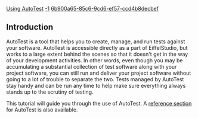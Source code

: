 [[Property:title|Using AutoTest]]
[[Property:weight|-1]]
[[Property:uuid|6b900a65-85c6-9cd6-ef57-ccd4b8decbef]]
{{note|The following few pages contain the AutoTest tutorial. This tutorial uses a different software example than the bulk of the EiffelStudio Guided Tour. If this is your first time through, you may want to delay the AutoTest tutorial until you have completed the rest of the Guided Tour, then come back to it when you're feeling more familiar with EiffelStudio.}}


{{note| '''To V6.6 users:''' As of V6.6, the New Eiffel test wizard panes have changed somewhat from this documentation. V6.6 introduces the ability to store certain preferred values for creating tests. The advantage is that one need not enter this information on wizard panes each time a test is created. Because preferred values can be stored, the panes containing the values more likely to change between test creations are presented earlier than other panes. In previous versions, these panes were presented later, as shown in this documentation. The documentation will be updated in the future to reflect the newer wizard sequences and pane layouts. }}


==Introduction==

AutoTest is a tool that helps you to create, manage, and run tests against your software. AutoTest is accessible directly as a part of EiffelStudio, but works to a large extent behind the scenes so that it doesn't get in the way of your development activities. In other words, even though you may be accumulating a substantial collection of test software along with your project software, you can still run and deliver your project software without going to a lot of trouble to separate the two. Tests managed by AutoTest stay handy and can be run any time to help make sure everything always stands up to the scrutiny of testing. 

This tutorial will guide you through the use of AutoTest. A [[AutoTest|reference section]] for AutoTest is also available.


{{Recommended|At least on your first viewing of this tutorial, take the sections in the order in which they are presented. There are three different types of tests supported by AutoTest. Each type of test is discussed on its own page. But to avoid repetition, the pages for the second and third types of tests omit some of the detail in the first and assume a familiarity with the example.  }}


{{Caution|At this time, AutoTest will work only for project targets in the classic Eiffel environment. This means that projects targeted to Microsoft .Net will not be able to use AutoTest.}}


{{Recommended|During the transition to void-safe Eiffel, projects can be built using '''experimental''' mode. This mode is as stable as '''non-experimental''' mode, but includes some facilities that might break existing code in a few circumstances. However, since version 6.5, EiffelStudio itself is built in experimental mode, so '''we recommend that you use AutoTest only on projects also built using experimental mode'''. Experimental mode can be invoked by using the "-experiment" option from the command line, or on Microsoft Windows by following the '''Start''' menu path to EiffelStudio and selecting experimental mode. }}


{{SeeAlso|<br />[[AutoTest]] reference }} 




